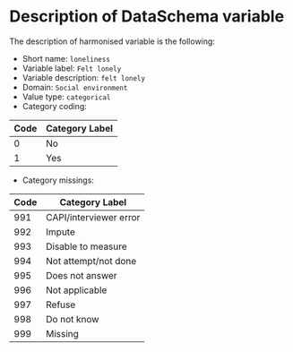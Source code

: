 # Description of DataSchema variable

The description of harmonised variable is the following:

* Short name: `loneliness`
* Variable label: `Felt lonely`
* Variable description: `felt lonely`
* Domain: `Social environment`
* Value type: `categorical`
* Category coding:

**Code** | **Category Label**
-------- | ------------------
0        | No
1        | Yes

* Category missings: 

**Code** | **Category Label**
----| ------------------
991 | CAPI/interviewer error
992 | Impute
993 | Disable to measure
994 | Not attempt/not done
995 | Does not answer
996 | Not applicable
997 | Refuse
998 | Do not know
999 | Missing


